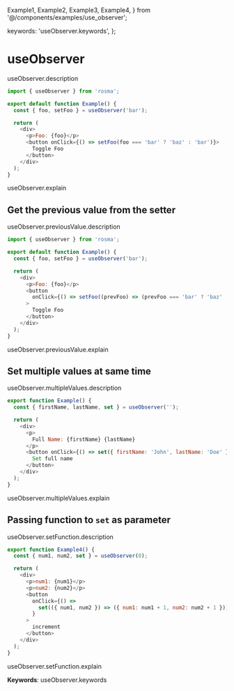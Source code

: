   Example1,
  Example2,
  Example3,
  Example4,
} from '@/components/examples/use_observer';

  keywords: 'useObserver.keywords',
};

# useObserver

useObserver.description

```js
import { useObserver } from 'rosma';

export default function Example() {
  const { foo, setFoo } = useObserver('bar');

  return (
    <div>
      <p>Foo: {foo}</p>
      <button onClick={() => setFoo(foo === 'bar' ? 'baz' : 'bar')}>
        Toggle Foo
      </button>
    </div>
  );
}
```

<Example1 />

useObserver.explain

## Get the previous value from the setter

useObserver.previousValue.description

```js
import { useObserver } from 'rosma';

export default function Example() {
  const { foo, setFoo } = useObserver('bar');

  return (
    <div>
      <p>Foo: {foo}</p>
      <button
        onClick={() => setFoo((prevFoo) => (prevFoo === 'bar' ? 'baz' : 'bar'))}
      >
        Toggle Foo
      </button>
    </div>
  );
}
```

<Example2 />

useObserver.previousValue.explain

## Set multiple values at same time

useObserver.multipleValues.description

```js
export function Example() {
  const { firstName, lastName, set } = useObserver('');

  return (
    <div>
      <p>
        Full Name: {firstName} {lastName}
      </p>
      <button onClick={() => set({ firstName: 'John', lastName: 'Doe' })}>
        Set full name
      </button>
    </div>
  );
}
```

<Example3 />

useObserver.multipleValues.explain

## Passing function to `set` as parameter

useObserver.setFunction.description

```js
export function Example4() {
  const { num1, num2, set } = useObserver(0);

  return (
    <div>
      <p>num1: {num1}</p>
      <p>num2: {num2}</p>
      <button
        onClick={() =>
          set(({ num1, num2 }) => ({ num1: num1 + 1, num2: num2 + 1 }))
        }
      >
        increment
      </button>
    </div>
  );
}
```

useObserver.setFunction.explain

<Example4 />

**Keywords**: useObserver.keywords
